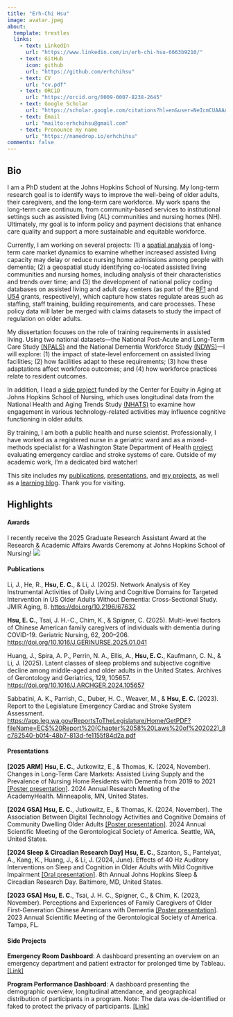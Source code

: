 ```yaml
---
title: "Erh-Chi Hsu"
image: avatar.jpeg
about:
  template: trestles
  links:
    - text: LinkedIn
      url: "https://www.linkedin.com/in/erh-chi-hsu-6663b9210/"
    - text: GitHub
      icon: github
      url: "https://github.com/erhchihsu"
    - text: CV
      url: "cv.pdf"
    - text: ORCiD
      url: "https://orcid.org/0009-0007-8238-2645"
    - text: Google Scholar
      url: "https://scholar.google.com/citations?hl=en&user=NeIcmCUAAAAJ"
    - text: Email
      url: "mailto:erhchihsu@gmail.com"
    - text: Pronounce my name
      url: "https://namedrop.io/erhchihsu"
comments: false
---
```


::: column-page
## Bio

I am a PhD student at the Johns Hopkins School of Nursing. My long-term research goal is to identify ways to improve the well-being of older adults, their caregivers, and the long-term care workforce. My work spans the long-term care continuum, from community-based services to institutional settings such as assisted living (AL) communities and nursing homes (NH). Ultimately, my goal is to inform policy and payment decisions that enhance care quality and support a more sustainable and equitable workforce.

Currently, I am working on several projects: (1) a [spatial analysis](https://academyhealth.confex.com/academyhealth/2025arm/meetingapp.cgi/Paper/70110) of long-term care market dynamics to examine whether increased assisted living capacity may delay or reduce nursing home admissions among people with dementia; (2) a geospatial study identifying co-located assisted living communities and nursing homes, including analysis of their characteristics and trends over time; and (3) the development of national policy coding databases on assisted living and adult day centers (as part of the [RF1](https://reporter.nih.gov/search/P92TcjIwAkmW297-HYQHsQ/project-details/11050173#description) and [U54](https://reporter.nih.gov/search/Ao3c20JdkEWkOnrC0ayDUQ/project-details/10986806#description) grants, respectively), which capture how states regulate areas such as staffing, staff training, building requirements, and care processes. These policy data will later be merged with claims datasets to study the impact of regulation on older adults.

My dissertation focuses on the role of training requirements in assisted living. Using two national datasets—the National Post-Acute and Long-Term Care Study [(NPALS)](https://www.cdc.gov/nchs/npals/questionnaires/index.html) and the National Dementia Workforce Study [(NDWS)](https://www.ndws.org)—I will explore: (1) the impact of state-level enforcement on assisted living facilities; (2) how facilities adapt to these requirements; (3) how these adaptations affect workforce outcomes; and (4) how workforce practices relate to resident outcomes.

In addition, I lead a [side project](https://pmc.ncbi.nlm.nih.gov/articles/PMC11692819/) funded by the Center for Equity in Aging at Johns Hopkins School of Nursing, which uses longitudinal data from the National Health and Aging Trends Study [(NHATS)](https://www.nhats.org/researcher/nhats) to examine how engagement in various technology-related activities may influence cognitive functioning in older adults.

By training, I am both a public health and nurse scientist. Professionally, I have worked as a registered nurse in a geriatric ward and as a mixed-methods specialist for a Washington State Department of Health [project](https://app.leg.wa.gov/ReportsToTheLegislature/Home/GetPDF?fileName=ECS%20Report%20(Chapter%2058%20Laws%20of%202022)_8c782540-b0f4-48b7-813d-fe1155f84d2a.pdf) evaluating emergency cardiac and stroke systems of care. Outside of my academic work, I’m a dedicated bird watcher!

This site includes my [publications](papers), [presentations](presentations), and [my projects](projects), as well as a [learning blog](blog.html). Thank you for visiting.

<p>

</p>

## Highlights

#### **Awards**

I recently receive the 2025 Graduate Research Assistant Award at the Research & Academic Affairs Awards Ceremony at Johns Hopkins School of Nursing!
![](award.jpg)

#### **Publications**

Li, J., He, R., **Hsu, E. C.**, & Li, J. (2025). Network Analysis of Key Instrumental Activities of Daily Living and Cognitive Domains for Targeted Intervention in US Older Adults Without Dementia: Cross-Sectional Study. JMIR Aging, 8. <https://doi.org/10.2196/67632>

**Hsu, E. C.**, Tsai, J. H.-C., Chim, K., & Spigner, C. (2025). Multi-level factors of Chinese American family caregivers of individuals with dementia during COVID-19. Geriatric Nursing, 62, 200–206. <https://doi.org/10.1016/J.GERINURSE.2025.01.041>

Huang, J., Spira, A. P., Perrin, N. A., Ellis, A., **Hsu, E. C.**, Kaufmann, C. N., & Li, J. (2025). Latent classes of sleep problems and subjective cognitive decline among middle-aged and older adults in the United States. Archives of Gerontology and Geriatrics, 129, 105657. <https://doi.org/10.1016/J.ARCHGER.2024.105657>

Sabbatini, A. K., Parrish, C., Duber, H. C., Weaver, M., & **Hsu, E. C.** (2023). Report to the Legislature Emergency Cardiac and Stroke System Assessment. <https://app.leg.wa.gov/ReportsToTheLegislature/Home/GetPDF?fileName=ECS%20Report%20(Chapter%2058%20Laws%20of%202022)_8c782540-b0f4-48b7-813d-fe1155f84d2a.pdf>

#### **Presentations**

**\[2025 ARM\]** **Hsu, E. C.**, Jutkowitz, E., & Thomas, K. (2024, November). Changes in Long-Term Care Markets: Assisted Living Supply and the Prevalence of Nursing Home Residents with Dementia from 2019 to 2021 [\[Poster presentation\]](https://academyhealth.confex.com/academyhealth/2025arm/meetingapp.cgi/Paper/70110). 2024 Annual Research Meeting of the AcademyHealth. Minneapolis, MN, United States.

**\[2024 GSA\]** **Hsu, E. C.**, Jutkowitz, E., & Thomas, K. (2024, November). The Association Between Digital Technology Activities and Cognitive Domains of Community Dwelling Older Adults [\[Poster presentation\]](https://pmc.ncbi.nlm.nih.gov/articles/PMC11692819/). 2024 Annual Scientific Meeting of the Gerontological Society of America. Seattle, WA, United States.

**\[2024 Sleep & Circadian Research Day\]** **Hsu, E. C.**, Szanton, S., Pantelyat, A., Kang, K., Huang, J., & Li, J. (2024, June). Effects of 40 Hz Auditory Interventions on Sleep and Cognition in Older Adults with Mild Cognitive Impairment [\[Oral presentation\]](/presentations/ech_sleep_day_final.pdf). 8th Annual Johns Hopkins Sleep & Circadian Research Day. Baltimore, MD, United States.

**\[2023 GSA\]** **Hsu, E. C.**, Tsai, J. H. C., Spigner, C., & Chim, K. (2023, November). Perceptions and Experiences of Family Caregivers of Older First-Generation Chinese Americans with Dementia [\[Poster presentation\]](/presentations/gsa_poster_final.pdf). 2023 Annual Scientific Meeting of the Gerontological Society of America. Tampa, FL.

#### **Side Projects**

**Emergency Room Dashboard**: A dashboard presenting an overview on an emergency department and patient extractor for prolonged time by Tableau. [\[Link\]](https://public.tableau.com/views/ER_dashboard_story/ERDashboardStory?:language=en-US&:sid=&:display_count=n&:origin=viz_share_link)

**Program Performance Dashboard**: A dashboard presenting the demographic overview, longitudinal attendance, and geographical distribution of participants in a program. Note: The data was de-identified or faked to protect the privacy of participants. [\[Link\]](/projects/dashboard.html)

:::
